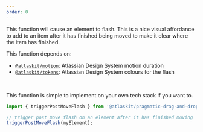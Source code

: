 ```yaml
---
order: 0
---
```



This function will cause an element to flash. This is a nice visual affordance to add to an item after it has finished being moved to make it clear where the item has finished.

<SectionMessage>

This function depends on:

- [`@atlaskit/motion`](/components/tokens): Atlassian Design System motion duration
- [`@atlaskit/tokens`](/components/motion): Atlassian Design System colours for the flash

<br />

This function is simple to implement on your own tech stack if you want to.

</SectionMessage>

```ts
import { triggerPostMoveFlash } from '@atlaskit/pragmatic-drag-and-drop/flourish';

// trigger post move flash on an element after it has finished moving
triggerPostMoveFlash(myElement);
```

<Example Component={BasicFlashExample} />
